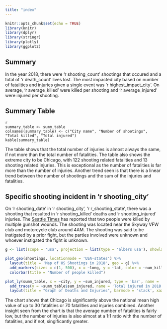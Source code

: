 ---
title: "index"
---

```{r setup, include=FALSE}
knitr::opts_chunk$set(echo = TRUE)
library(knitr)
library(dplyr)
library(stringr)
library(plotly)
library(ggplot2)
```

## Summary

In the year 2018, there were 'r shooting_count' shootings that occured and a total of 'r death_count' lives lost. The most impacted city based on number of fatalities and injuries given a single event was 'r highest_impact_city'. On average, 'r average_killed' were killed per shooting and 'r average_injured' were injured per shooting. 

<!--Referenced https://bookdown.org/yihui/rmarkdown-cookbook/kable.html -->
## Summary Table
```
{r table, echo = FALSE, message = FALSE, warning = FALSE}
summary_table <- summ_table
colnames(summary_table) <- c("City name", "Number of shootings", "Total killed", "Total injured")
kable(summary_table)
```
The table shows that the total number of injuries is almost always the same, if not more than the total number of fatalities. The table also shows the extreme city to be Chicago, with 122 shooting related fatalities and 13 shooting related injuries. This is exceptional as the number of fatalities is far more than the number of injuries. Another trend seen is that there is a linear trend between the number of shootings and the sum of the injuries and fatalities.

## Specific shooting incident in 'r shooting_city'

On 'r shooting_date' in 'r shooting_city', 'r r_shooting_state', there was a shooting that resulted in 'r shooting_killed' deaths and 'r shooting_injured' injuries. The [Seattle Times](https://www.seattletimes.com/seattle-news/crime/two-men-killed-in-skyway-shooting-identified/) has reported that two people were killed by multiple gunshot wounds. The shooting was located near the Skyway VFW club and motorcycle club around 4AM. The shooting was said to be instigated by a prior fight, but the parties involved were unknown and whoever instigated the fight is unknown. 

<!--Referencing https://plot.ly/r/choropleth-maps/ to make a map-->
```{r map and plot, echo = FALSE, message = FALSE, warning = FALSE}
g <- list(scope = 'usa', projection = list(type = 'albers usa'), showland = TRUE, landcolor = toRGB('gray'), subunitwidth = 1, countrywidth = 1, subunitcolor = toRGB('white'), countrycolor = toRGB('gray'))

plot_geo(shootings, locationmode = 'USA-states') %>%
  layout(title = 'Map of US Shootings in 2018', geo = g) %>%
  add_markers(sizes = c(1, 500), x = ~long, y = ~lat, color = ~num_killed, size = ~num_killed, text = ~paste(shootings$state, shootings$num_killed, "total fatalities")) %>%
  colorbar(title = "Number of people killed")

plot_ly(summ_table, x = ~city, y = ~sum_injured, type = 'bar', name = 'Total killed in 2018') %>%
  add_trace(y = ~summ_table$sum_injured, name = 'Total injured in 2018') %>%
  layout(title = "Graph of Deaths and Injuries", barmode = 'stack', xaxis = list(title = 'City'), yaxis = list(title = 'Death / Injuries'))
```
The chart shows that Chicago is significantly above the national mean high value of up to 30 fatalities or 70 fatalities and injuries combined. Another insight seen from the chart is that the average number of fatalities is fairly low, but the number of injuries is also almost at a 1:1 ratio with the number of fatalities, and if not, singificantly greater.